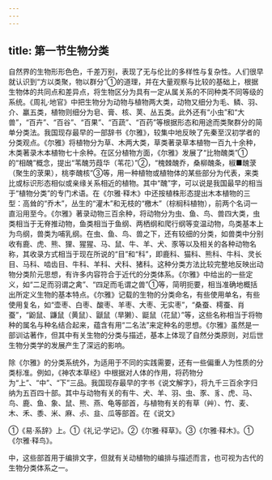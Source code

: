 ```yaml
---
---
---
```

title: 第一节生物分类
---



自然界的生物形形色色，千差万别，表现了无与伦比的多样性与复杂性。人们很早就认识到“方以类聚，物以群分”①的道理，并在大量观察与比较的基础上，根据生物体的共同点和差异点，将生物区分为具有一定从属关系的不同种类不同等级的系统。《周礼·地官》中把生物分为动物与植物两大类，动物又细分为毛、鳞、羽、介、臝五类，植物则细分为皂、膏、核、荚、丛五类。此外还有“小虫”和“大兽”，“百卉”、“百谷”、“百果”、“百蔬”、“百药”等根据形态和用途而类聚群分的简单分类法。我国现存最早的一部辞书《尔雅》，较集中地反映了先秦至汉初学者的分类观点。《尔雅》将植物分为草、木两大类，草类著录草本植物一百九十余种，木类著录木本植物七十余种。在区分植物方面，《尔雅》发展了“比物醜类”①的“相醜”概念，提出“苇醜芀葭华（苇花）”②，“槐棘醜乔，桑柳醜条，椒■醜莍（聚生的莍果），桃李醜核”③等，用一种植物或植物体的某些部分为代表，来类比或标识形态相似或亲缘关系相近的植物。其中“醜”字，可以说是我国最早的相当于“植物分类”的专门术语。在《尔雅·释木》中还按植株形态提出木本植物的三型：高耸的“乔木”，丛生的“灌木”和无枝的“檄木”（棕榈科植物），前两个名词一直沿用至今。《尔雅》著录动物三百余种，将动物分为虫、鱼、鸟、兽四大类，虫类相当于无脊推动物，鱼类相当于鱼纲、两栖纲和爬行纲等变温动物，鸟类基本上为鸟纲，兽类为哺乳纲。在虫、鱼、鸟、兽之下，还有较细的分类，如兽类中分别收有鹿、虎、熊、狸、猩猩、马、鼠、牛、羊、犬、豕等以及相关的各种动物名称，其收录方式相当于现在所说的“目”和“科”，即鹿科、猫科、熊科、牛科、灵长目、马科、啮齿目、牛科、羊科、犬科、猪科。这种分类方法比较完整地反映出动物分类阶元思想，有许多内容符合于近代的分类体系。《尔雅》中给出的一些定义，如“二足而羽谓之禽”、“四足而毛谓之兽”①等，简明扼要，相当准确地概括出所定义生物的基本特点。《尔雅》记载的生物的分类命名，有些使用单名，有些使用复名，如“壶枣、白枣、酸枣、羊枣、大枣、无实枣”，“桑蚕、樗蚕、肖蚕”，“鼢鼠、鼸鼠（黄鼠）、鼶鼠（旱獭）、鼮鼠（花鼠）”等，这些名称相当于将物种的属名与种名结合起来，蕴含有用“二名法”来定种名的思想。《尔雅》虽然是一部训诂著作，但其中有关生物的分类与描述，基本上体现了自然分类原则，对后世生物分类学的发展产生了深远的影响。

除《尔雅》的分类系统外，为适用于不同的实践需要，还有一些偏重人为性质的分类标准。例如，《神农本草经》中根据对人体的作用，将药物分为“上”、“中”、“下”三品。我国现存最早的字书《说文解字》，将九千三百余字归纳为五百四十部。其中与动物有关的有牛、犬、羊、羽、虫、豕、豸、虎、马、鸟、鹿、鱼、象、鼠、熊、燕、龟等部首，与植物有关的有草（艸）、竹、麦、木、禾、黍、米、麻、尗、韭、瓜等部首。在《说文》

①《易·系辞》上。①《礼记·学记》。②《尔雅·释草》。③《尔雅·释木》。①《尔雅·释鸟》。

中，这些部首用于编排文字，但就有关动植物的编排与描述而言，也可视为古代的生物分类体系之一。